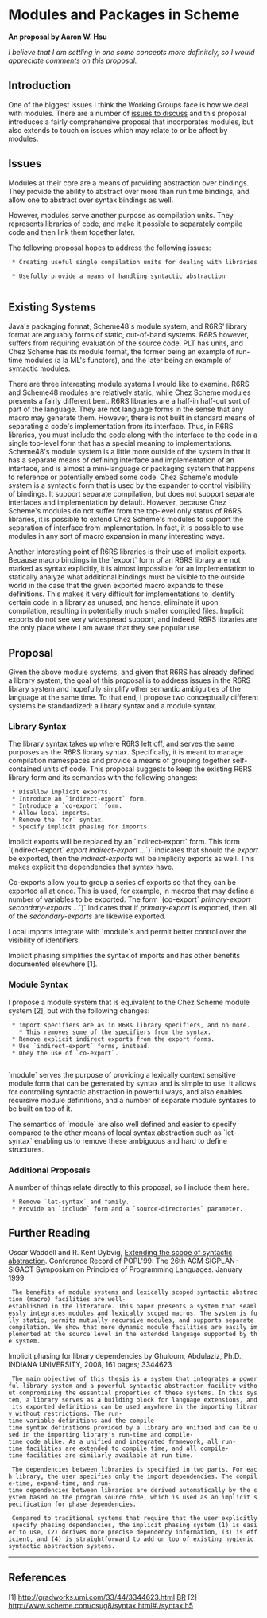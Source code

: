 = Modules and Packages in Scheme =

'''An proposal by Aaron W. Hsu'''

''I believe that I am settling in one some concepts more definitely, so I would appreciate comments on this proposal.''

== Introduction ==

One of the biggest issues I think the Working Groups face is how we deal with modules. There are a number of [[ModuleSystems|issues to discuss]] and this proposal introduces a fairly comprehensive proposal that incorporates modules, but also extends to touch on issues which may relate to or be affect by modules.

== Issues ==

Modules at their core are a means of providing abstraction over bindings. They provide the ability to abstract over more than run time bindings, and allow one to abstract over syntax bindings as well.

However, modules serve another purpose as compilation units. They represents libraries of code, and make it possible to separately compile code and then link them together later. 

The following proposal hopes to address the following issues:

  * Creating useful single compilation units for dealing with libraries.
  * Usefully provide a means of handling syntactic abstraction
  
== Existing Systems ==

Java's packaging format, Scheme48's module system, and R6RS' library format are arguably forms of static, out-of-band systems. R6RS however, suffers from requiring evaluation of the source code. PLT has units, and Chez Scheme has its module format, the former being an example of run-time modules (a la ML's functors), and the later being an example of syntactic modules.

There are three interesting module systems I would like to examine. R6RS and Scheme48 modules are relatively static, while Chez Scheme modules presents a fairly different bent. R6RS libraries are a half-in half-out sort of part of the language. They are not language forms in the sense that any macro may generate them. However, there is not built in standard means of separating a code's implementation from its interface. Thus, in R6RS libraries, you must include the code along with the interface to the code in a single top-level form that has a special meaning to implementations. Scheme48's module system is a little more outside of the system in that it has a separate means of defining interface and implementation of an interface, and is almost a mini-language or packaging system that happens to reference or potentially embed some code. Chez Scheme's module system is a syntactic form that is used by the expander to control visibility of bindings. It support separate compilation, but does not support separate interfaces and implementation by default. However, because Chez Scheme's modules do not suffer from the top-level only status of R6RS libraries, it is possible to extend Chez Scheme's modules to support the separation of interface from implementation. In fact, it is possible to use modules in any sort of macro expansion in many interesting ways.

Another interesting point of R6RS libraries is their use of implicit exports. Because macro bindings in the `export` form of an R6RS library are not marked as syntax explicitly, it is almost impossible for an implementation to statically analyze what additional bindings must be visible to the outside world in the case that the given exported macro expands to these definitions. This makes it very difficult for implementations to identify certain code in a library as unused, and hence, eliminate it upon compilation, resulting in potentially much smaller compiled files. Implicit exports do not see very widespread support, and indeed, R6RS libraries are the only place where I am aware that they see popular use.

== Proposal ==

Given the above module systems, and given that R6RS has already defined a library system, the goal of this proposal is to address issues in the R6RS library system and hopefully simplify other semantic ambiguities of the language at the same time. To that end, I propose two conceptually different systems be standardized: a library syntax and a module syntax.

=== Library Syntax ===

The library syntax takes up where R6RS left off, and serves the same purposes as the R6RS library syntax. Specifically, it is meant to manage compilation namespaces and provide a means of grouping together self-contained units of code. This proposal suggests to keep the existing R6RS library form and its semantics with the following changes:

  * Disallow implicit exports.
  * Introduce an `indirect-export` form.
  * Introduce a `co-export` form.
  * Allow local imports.
  * Remove the `for` syntax.
  * Specify implicit phasing for imports.

Implicit exports will be replaced by an `indirect-export` form. This form `(indirect-export` ''export'' ''indirect-export'' ...`)` indicates that should the ''export'' be exported, then the ''indirect-export''s will be implicity exports as well. This makes explicit the dependencies that syntax have.

Co-exports allow you to group a series of exports so that they can be exported all at once. This is used, for example, in macros that may define a number of variables to be exported. The form `(co-export` ''primary-export'' ''secondary-exports'' ...`)` indicates that if ''primary-export'' is exported, then all of the ''secondary-exports'' are likewise exported. 

Local imports integrate with `module`s and permit better control over the visibility of identifiers. 

Implicit phasing simplifies the syntax of imports and has other benefits documented elsewhere [1].

=== Module Syntax ===

I propose a module system that is equivalent to the Chez Scheme module system [2], but with the following changes:

  * import specifiers are as in R6Rs library specifiers, and no more.
    * This removes some of the specifiers from the syntax.
  * Remove explicit indirect exports from the export forms.
  * Use `indirect-export` forms, instead.
  * Obey the use of `co-export`. 
  
`module` serves the purpose of providing a lexically context sensitive module form that can be generated by syntax and is simple to use. It allows for controlling syntactic abstraction in powerful ways, and also enables recursive module definitions, and a number of separate module syntaxes to be built on top of it. 

The semantics of `module` are also well defined and easier to specify compared to the other means of local syntax abstraction such as `let-syntax` enabling us to remove these ambiguous and hard to define structures.

=== Additional Proposals ===

A number of things relate directly to this proposal, so I include them here. 

  * Remove `let-syntax` and family.
  * Provide an `include` form and a `source-directories` parameter.

== Further Reading ==

Oscar Waddell and R. Kent Dybvig, [[http://www.cs.indiana.edu/~dyb/pubs/popl99.pdf|Extending the scope of syntactic abstraction]]. Conference Record of POPL'99: The 26th ACM SIGPLAN-SIGACT Symposium on Principles of Programming Languages. January 1999

  The benefits of module systems and lexically scoped syntactic abstraction (macro) facilities are well-established in the literature. This paper presents a system that seamlessly integrates modules and lexically scoped macros. The system is fully static, permits mutually recursive modules, and supports separate compilation. We show that more dynamic module facilities are easily implemented at the source level in the extended language supported by the system.

Implicit phasing for library dependencies 
by Ghuloum, Abdulaziz, Ph.D., INDIANA UNIVERSITY, 2008, 161 pages; 3344623

  The main objective of this thesis is a system that integrates a powerful library system and a powerful syntactic abstraction facility without compromising the essential properties of these systems. In this system, a library serves as a building block for language extensions, and its exported definitions can be used anywhere in the importing library without restrictions. The run-time variable definitions and the compile-time syntax definitions provided by a library are unified and can be used in the importing library's run-time and compile-time code alike. As a unified and integrated framework, all run-time facilities are extended to compile time, and all compile-time facilities are similarly available at run time.

  The dependencies between libraries is specified in two parts. For each library, the user specifies only the import dependencies. The compile-time, expand-time, and run-time dependencies between libraries are derived automatically by the system based on the program source code, which is used as an implicit specification for phase dependencies.

  Compared to traditional systems that require that the user explicitly specify phasing dependencies, the implicit phasing system (1) is easier to use, (2) derives more precise dependency information, (3) is efficient, and (4) is straightforward to add on top of existing hygienic syntactic abstraction systems.

-----

== References ==

[1] http://gradworks.umi.com/33/44/3344623.html [[BR]]
[2] http://www.scheme.com/csug8/syntax.html#./syntax:h5
